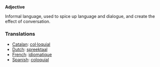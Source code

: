 <B>Adjective</B>

Informal language, used to spice up language and dialogue, and create the effect of conversation.

=== Translations ===
*[[Catalan]]: [[col·loquial]]
*[[Dutch]]: [[spreektaal]]
*[[French]]: [[idiomatique]]
*[[Spanish]]: [[coloquial]]